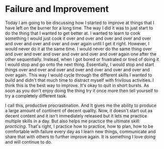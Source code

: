 # Failure and Improvement

Today I am going to be discussing how I started to improve at things that I have left on the burner for a long time. The way I did it was to just start to do the thing that I wanted to get better at. I wanted to learn to cook something I would just cook it over and over and over and over and over and over and over and over and over again until I get it right. However, I would never do it at the same time. I would never do the same thing over and over and over and over and over and over and over again one after the other sequentially. Instead, when I got bored or frustrated or tired of doing it I would stop and go onto the next thing. Essentially, I would stop and start things over and over and over and over and over and over and over and over again. This way I would cycle through the different skills I wanted to build and didn't that much time to distract myself with frivilous activities. I think this is the best way to improve. It's okay to quit in short bursts. As soon as you don't enjoy doing the thing try it once more then tell yourself to try a completely different task. 

I call this, productive procrastination. And It gives me the ability to produce a large amount of continent of decent quality. Now, it doesn't start out as decent content and it isn't immediately released but it lets me practice multiple skills in a day. But also helps me practice the ultimate skill: *practicing*. That's right, I practice how to practice, how to plan, how to be comfortable with failure every day as I learn new things, communicate and share that with others to further improve again. It is something I love doing and will continue to do.